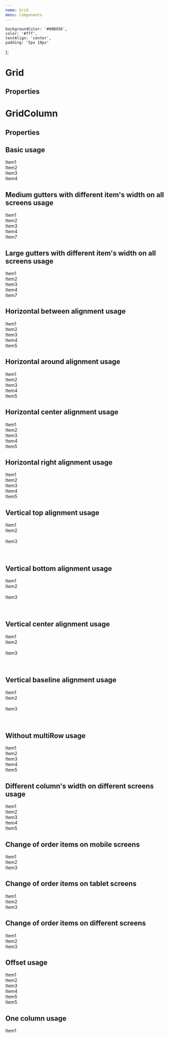 ```yaml
---
name: Grid
menu: Components
---
```



    backgroundColor: '#00B956',
    color: '#fff',
    textAlign: 'center',
    padding: '5px 10px'
};

# Grid

## Properties

<PropsTable of={Grid} />

# GridColumn

## Properties

<PropsTable of={GridColumn} />

## Basic usage

<Playground>
    <Grid>
        <GridColumn><div style={itemView}>Item1</div></GridColumn>
        <GridColumn><div style={itemView}>Item2</div></GridColumn>
        <GridColumn><div style={itemView}>Item3</div></GridColumn>
        <GridColumn><div style={itemView}>Item4</div></GridColumn>
    </Grid>
</Playground>

## Medium gutters with different item's width on all screens usage

<Playground>
    <Grid guttersLeft="medium" guttersBottom="medium">
        <GridColumn all="5"><div style={itemView}>Item1</div></GridColumn>
        <GridColumn all="2"><div style={itemView}>Item2</div></GridColumn>
        <GridColumn all="2"><div style={itemView}>Item3</div></GridColumn>
        <GridColumn all="3"><div style={itemView}>Item4</div></GridColumn>
        <GridColumn all="12"><div style={itemView}>Item7</div></GridColumn>
    </Grid>
</Playground>

## Large gutters with different item's width on all screens usage

<Playground>
    <Grid guttersLeft="large" guttersBottom="large">
        <GridColumn all="5"><div style={itemView}>Item1</div></GridColumn>
        <GridColumn all="2"><div style={itemView}>Item2</div></GridColumn>
        <GridColumn all="1"><div style={itemView}>Item3</div></GridColumn>
        <GridColumn all="3"><div style={itemView}>Item4</div></GridColumn>
        <GridColumn all="12"><div style={itemView}>Item7</div></GridColumn>
    </Grid>
</Playground>

## Horizontal between alignment usage

<Playground>
    <Grid guttersLeft="large" guttersBottom="large" hAlign="between">
        <GridColumn all="6"><div style={itemView}>Item1</div></GridColumn>
        <GridColumn all="5"><div style={itemView}>Item2</div></GridColumn>
        <GridColumn all="4"><div style={itemView}>Item3</div></GridColumn>
        <GridColumn all="3"><div style={itemView}>Item4</div></GridColumn>
        <GridColumn all="2"><div style={itemView}>Item5</div></GridColumn>
    </Grid>
</Playground>

## Horizontal around alignment usage

<Playground>
    <Grid guttersLeft="large" guttersBottom="large" hAlign="around">
        <GridColumn all="6"><div style={itemView}>Item1</div></GridColumn>
        <GridColumn all="5"><div style={itemView}>Item2</div></GridColumn>
        <GridColumn all="4"><div style={itemView}>Item3</div></GridColumn>
        <GridColumn all="3"><div style={itemView}>Item4</div></GridColumn>
        <GridColumn all="2"><div style={itemView}>Item5</div></GridColumn>
    </Grid>
</Playground>

## Horizontal center alignment usage

<Playground>
    <Grid guttersLeft="large" guttersBottom="large" hAlign="center">
        <GridColumn all="6"><div style={itemView}>Item1</div></GridColumn>
        <GridColumn all="5"><div style={itemView}>Item2</div></GridColumn>
        <GridColumn all="4"><div style={itemView}>Item3</div></GridColumn>
        <GridColumn all="3"><div style={itemView}>Item4</div></GridColumn>
        <GridColumn all="2"><div style={itemView}>Item5</div></GridColumn>
    </Grid>
</Playground>

## Horizontal right alignment usage

<Playground>
    <Grid guttersLeft="large" guttersBottom="large" hAlign="right">
        <GridColumn all="6"><div style={itemView}>Item1</div></GridColumn>
        <GridColumn all="5"><div style={itemView}>Item2</div></GridColumn>
        <GridColumn all="4"><div style={itemView}>Item3</div></GridColumn>
        <GridColumn all="3"><div style={itemView}>Item4</div></GridColumn>
        <GridColumn all="2"><div style={itemView}>Item5</div></GridColumn>
    </Grid>
</Playground>

## Vertical top alignment usage

<Playground>
    <Grid guttersLeft="medium" hAlign="between" vAlign="top">
        <GridColumn all="4"><div style={itemView}>Item1</div></GridColumn>
        <GridColumn all="4"><div style={itemView}>Item2 <br/><br/></div></GridColumn>
        <GridColumn all="4"><div style={itemView}>Item3 <br/><br/><br/></div></GridColumn>
    </Grid>
</Playground>

## Vertical bottom alignment usage

<Playground>
    <Grid guttersLeft="medium" hAlign="between" vAlign="bottom">
        <GridColumn all="4"><div style={itemView}>Item1</div></GridColumn>
        <GridColumn all="4"><div style={itemView}>Item2 <br/><br/></div></GridColumn>
        <GridColumn all="4"><div style={itemView}>Item3 <br/><br/><br/></div></GridColumn>
    </Grid>
</Playground>

## Vertical center alignment usage

<Playground>
    <Grid guttersLeft="medium" hAlign="between" vAlign="center">
        <GridColumn all="4"><div style={itemView}>Item1</div></GridColumn>
        <GridColumn all="4"><div style={itemView}>Item2 <br/><br/></div></GridColumn>
        <GridColumn all="4"><div style={itemView}>Item3 <br/><br/><br/></div></GridColumn>
    </Grid>
</Playground>

## Vertical baseline alignment usage

<Playground>
    <Grid guttersLeft="medium" hAlign="between" vAlign="baseline">
        <GridColumn all="4"><div style={itemView}>Item1</div></GridColumn>
        <GridColumn all="4"><div style={itemView}>Item2 <br/><br/></div></GridColumn>
        <GridColumn all="4"><div style={itemView}>Item3 <br/><br/><br/></div></GridColumn>
    </Grid>
</Playground>

## Without multiRow usage

<Playground>
    <Grid guttersLeft="medium" multiRow={false}>
        <GridColumn all="12"><div style={itemView}>Item1</div></GridColumn>
        <GridColumn all="5"><div style={itemView}>Item2</div></GridColumn>
        <GridColumn all="5"><div style={itemView}>Item3</div></GridColumn>
        <GridColumn all="2"><div style={itemView}>Item4</div></GridColumn>
        <GridColumn all="2"><div style={itemView}>Item5</div></GridColumn>
    </Grid>
</Playground>

## Different column's width on different screens usage

<Playground>
    <Grid guttersLeft="medium" guttersBottom="medium">
        <GridColumn all="6" tablet="4" mobile="2"><div style={itemView}>Item1</div></GridColumn>
        <GridColumn all="5" wide="7" tablet="9" mobile="11"><div style={itemView}>Item2</div></GridColumn>
        <GridColumn all="4" tablet="3" desktop="4"><div style={itemView}>Item3</div></GridColumn>
        <GridColumn all="3" wide="12"><div style={itemView}>Item4</div></GridColumn>
        <GridColumn all="2"><div style={itemView}>Item5</div></GridColumn>
    </Grid>
</Playground>

## Change of order items on mobile screens

<Playground>
    <Grid guttersLeft="medium" guttersBottom="medium">
        <GridColumn all="2" mobile="6"><div style={itemView}>Item1</div></GridColumn>
        <GridColumn all="8" mobile="12" orderMobile="3"><div style={itemView}>Item2</div></GridColumn>
        <GridColumn all="2" mobile="6" orderMobile="2"><div style={itemView}>Item3</div></GridColumn>
    </Grid>
</Playground>

## Change of order items on tablet screens

<Playground>
    <Grid guttersLeft="medium" guttersBottom="medium">
        <GridColumn all="2"><div style={itemView}>Item1</div></GridColumn>
        <GridColumn all="8" mobile="12" orderTablet="3"><div style={itemView}>Item2</div></GridColumn>
        <GridColumn all="2" mobile="6" orderTablet="2"><div style={itemView}>Item3</div></GridColumn>
    </Grid>
</Playground>

## Change of order items on different screens

<Playground>
    <Grid guttersLeft="medium" guttersBottom="medium">
        <GridColumn all="2" mobile="6" orderWide="3"><div style={itemView}>Item1</div></GridColumn>
        <GridColumn all="8" mobile="12" orderTablet="3" orderWide="2"><div style={itemView}>Item2</div></GridColumn>
        <GridColumn all="2" mobile="6" orderTablet="2" orderWide="1"><div style={itemView}>Item3</div></GridColumn>
    </Grid>
</Playground>

## Offset usage

<Playground>
    <Grid guttersLeft="medium" guttersBottom="medium">
        <GridColumn all="2" offsetAll="3"><div style={itemView}>Item1</div></GridColumn>
        <GridColumn all="5" offsetAll="1"><div style={itemView}>Item2</div></GridColumn>
        <GridColumn all="3" offsetAll="2"><div style={itemView}>Item3</div></GridColumn>
        <GridColumn all="4" offsetAll="1"><div style={itemView}>Item4</div></GridColumn>
        <GridColumn all="4" offsetAll="1"><div style={itemView}>Item5</div></GridColumn>
        <GridColumn all="3" offsetAll="1"><div style={itemView}>Item5</div></GridColumn>
    </Grid>
</Playground>

## One column usage

<Playground>
    <Grid guttersLeft="medium" guttersBottom="medium" hAlign="center">
        <GridColumn all="2"><div style={itemView}>Item1</div></GridColumn>
    </Grid>
</Playground>
